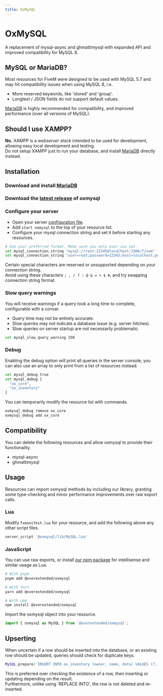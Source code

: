 ```yaml
---
title: OxMySQL
---
```


# OxMySQL


<ResourceLinks repo="https://github.com/overextended/oxmysql" />

A replacement of mysql-async and ghmattimysql with expanded API and improved compatibility for MySQL 8.

## MySQL or MariaDB?

Most resources for FiveM were designed to be used with MySQL 5.7 and may hit compatibility issues when using MySQL 8, i.e.

- More reserved keywords, like 'stored' and 'group'.
- Longtext / JSON fields do not support default values.

[MariaDB](https://mariadb.com/downloads/community/) is highly recommended for compatibility, and improved performance (over all versions of MySQL).

## Should I use XAMPP?

**No.** XAMPP is a _webserver stack_ intended to be used for development, allowing easy local development and testing.  
Do not setup XAMPP just to run your database, and install [MariaDB](https://mariadb.com/downloads/community/) directly instead.

## Installation

<Steps>

### Download and install [MariaDB](https://mariadb.com/downloads/community/)

### Download the [latest release](https://github.com/overextended/oxmysql/releases/latest) of oxmysql

### Configure your server

- Open your server [configuration file](https://docs.fivem.net/docs/server-manual/setting-up-a-server-vanilla/#servercfg).
- Add `start oxmysql` to the top of your resource list.
- Configure your mysql connection string and set it before starting any resources.

```bash copy
# Use your preferred format. Make sure you only ever use set.
set mysql_connection_string "mysql://root:12345@localhost:3306/fivem"
set mysql_connection_string "user=root;password=12345;host=localhost;port=3306;database=fivem"
```

<Callout type="info">

Certain special characters are reserved or unsupported depending on your connection string.  
Avoid using these characters `; , / ? : @ & = + $ #`, and try swapping connection string format.

</Callout>

### Slow query warnings

You will receive warnings if a query took a long time to complete, configurable with a convar.  
- Query time may not be entirely accurate.
- Slow queries may not indicate a database issue (e.g. server hitches).
- Slow queries on server startup are not necessarily problematic.

```bash copy
set mysql_slow_query_warning 150
```

### Debug

Enabling the debug option will print all queries in the server console; you can also use an array to only print from a list of resources instead.

```bash copy
set mysql_debug true
set mysql_debug [
  "ox_core",
  "ox_inventory"
]
```

You can temporarily modify the resource list with commands.

```bash copy
oxmysql_debug remove ox_core
oxmysql_debug add ox_core
```

</Steps>

## Compatibility

You can delete the following resources and allow oxmysql to provide their functionality.

- mysql-async
- ghmattimysql

## Usage

Resources can import oxmysql methods by including our library, granting some type-checking and minor performance improvements over raw export calls.

### Lua

Modify `fxmanifest.lua` for your resource, and add the following above any other script files.

```lua copy filename="fxmanifest.lua"
server_script '@oxmysql/lib/MySQL.lua'
```

### JavaScript

You can use raw exports, or install [our npm package](https://www.npmjs.com/package/@overextended/oxmysql) for intellisense and similar usage as Lua.

```bash copy
# With pnpm
pnpm add @overextended/oxmysql

# With Yarn
yarn add @overextended/oxmysql

# With npm
npm install @overextended/oxmysql
```

Import the oxmysql object into your resource.

```js copy
import { oxmysql as MySQL } from '@overextended/oxmysql';
```

## Upserting

When uncertain if a row should be inserted into the database, or an existing row should be updated, queries should check for duplicate keys.

```lua copy
MySQL.prepare('INSERT INTO ox_inventory (owner, name, data) VALUES (?, ?, ?) ON DUPLICATE KEY UPDATE data = VALUES(data)', { owner, dbId, inventory })
```

This is preferred over checking the existence of a row, then inserting or updating depending on the result.  
Furthermore, unlike using 'REPLACE INTO', the row is not deleted and re-inserted.
